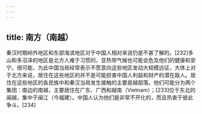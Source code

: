 ```yaml
---
---
---
```

title: 南方（南越）
---



秦汉时期岭外地区和东部海滨地区对于中国人相对来说仍是不甚了解的。[232]多山和多沼泽的地区是北方人难于习惯的，亚热带气候也可能会危及他们的健康和安宁。很可能，为此中国当局经常表示不愿意向这些地区发动大规模远征，大体上对于北方来说，居住在这些地区的并不是可能损害中国人利益和财产的潜在敌人。居住在这些地区的各民族中和秦汉当局发生接触的主要是越部落。他们可能分为两个集团：南边的南越，主要居住在广东、广西和越南（Vietnam）；[233]位于东北的闽越，集中于闽江（今福建）。中国人认为他们是非常不开化的，而且热衷于彼此争斗。[234]